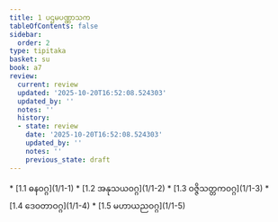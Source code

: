 ```yaml
---
title: 1 ပဌမပဏ္ဏာသက
tableOfContents: false
sidebar:
  order: 2
type: tipitaka
basket: su
book: a7
review:
  current: review
  updated: '2025-10-20T16:52:08.524303'
  updated_by: ''
  notes: ''
  history:
  - state: review
    date: '2025-10-20T16:52:08.524303'
    updated_by: ''
    notes: ''
    previous_state: draft
---
```



<DynamicBreadcrumb />


<ReviewStatus review={frontmatter.review} showDetails={true} />

<HypothesisAnnotation frontmatter={frontmatter} />



<TableOfContents book="a7" section="1">
* [1.1 ဓနဝဂ္ဂ](1/1-1)
* [1.2 အနုသယဝဂ္ဂ](1/1-2)
* [1.3 ဝဇ္ဇိသတ္တကဝဂ္ဂ](1/1-3)
* [1.4 ဒေဝတာဝဂ္ဂ](1/1-4)
* [1.5 မဟာယညဝဂ္ဂ](1/1-5)
</TableOfContents>